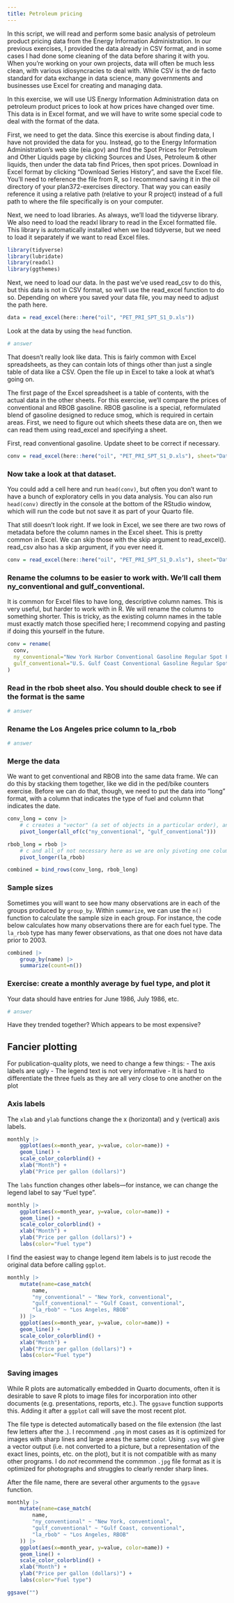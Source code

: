 ```yaml
---
title: Petroleum pricing
---
```


 In this script, we will read and perform some basic analysis of petroleum product
pricing data from the Energy Information Administration.
In our previous exercises, I provided the data already in CSV format, and in some
cases I had done some cleaning of the data before sharing it with you. When you're
working on your own projects, data will often be much less clean, with various
idiosyncracies to deal with. While CSV is the de facto standard for data exchange
in data science, many governments and businesses use Excel for creating and managing
data.

In this exercise, we will use US Energy Information Administration data on petroleum
product prices to look at how prices have changed over time. This data is in Excel format,
and we will have to write some special code to deal with the format of the data.

First, we need to get the data. Since this exercise is about finding data, I have not
provided the data for you. Instead, go to the Energy Information Administration's
web site (eia.gov) and find the Spot Prices for Petroleum and Other Liquids page by clicking
Sources and Uses, Petroleum & other liquids, then under the data tab find Prices, then
spot prices. Download in Excel format by clicking "Download Series History", and save the
Excel file. You'll need to reference the file from R, so I recommend saving it in the
oil directory of your plan372-exercises directory. That way you can easily reference it
using a relative path (relative to your R project) instead of a full path to where
the file specifically is on your computer.

Next, we need to load libraries. As always, we'll load the tidyverse library.
We also need to load the readxl library to read in the Excel formatted file.
This library is automatically installed when we load tidyverse, but we need to load
it separately if we want to read Excel files.


```r
library(tidyverse)
library(lubridate)
library(readxl)
library(ggthemes)

```

Next, we need to load our data. In the past we've used read_csv to do this, but this
data is not in CSV format, so we'll use the read_excel function to do so. Depending on
where you saved your data file, you may need to adjust the path here.


```r
data = read_excel(here::here("oil", "PET_PRI_SPT_S1_D.xls"))

```

Look at the data by using the `head` function.


```r
# answer

```

That doesn't really look like data. This is fairly common with Excel spreadsheets, as they
can contain lots of things other than just a single table of data like a CSV. Open
the file up in Excel to take a look at what's going on.

The first page of the Excel spreadsheet is a table of contents, with the actual data
in the other sheets. For this exercise, we'll compare the prices of conventional and
RBOB gasoline. RBOB gasoline is a special, reformulated blend of gasoline designed to
reduce smog, which is required in certain areas. First, we need to figure out which sheets
these data are on, then we can read them using read_excel and specifying a sheet.

First, read conventional gasoline. Update sheet to be correct if necessary.


```r
conv = read_excel(here::here("oil", "PET_PRI_SPT_S1_D.xls"), sheet="Data 2")

```

### Now take a look at that dataset.

You could add a cell here and run `head(conv)`, but often you don't want to have a bunch of exploratory cells in you data analysis. You can also run `head(conv)` directly in the console at the bottom of the RStudio window, which will run the code but not save it as part of your Quarto file.

That still doesn't look right. If we look in Excel, we see there are two rows of metadata
before the column names in the Excel sheet. This is pretty common in Excel. We can skip those
with the skip argument to read_excel(). read_csv also has a skip argument, if you ever need it.


```r
conv = read_excel(here::here("oil", "PET_PRI_SPT_S1_D.xls"), sheet="Data 2", skip=2)

```

### Rename the columns to be easier to work with. We'll call them ny_conventional and gulf_conventional.

It is common for Excel files to have long, descriptive column names. This is very useful, but harder to work with in R. We will rename the columns to something shorter. This is tricky, as the existing column names in the table must exactly match those specified here; I recommend copying and pasting if doing this yourself in the future.


```r
conv = rename(
  conv,
  ny_conventional="New York Harbor Conventional Gasoline Regular Spot Price FOB (Dollars per Gallon)",
  gulf_conventional="U.S. Gulf Coast Conventional Gasoline Regular Spot Price FOB (Dollars per Gallon)"
)

```

### Read in the rbob sheet also. You should double check to see if the format is the same


```r
# answer

```

### Rename the Los Angeles price column to la_rbob


```r
# answer

```

### Merge the data

We want to get conventional and RBOB into the same data frame. We can do this by stacking them together, like we did in the ped/bike counters exercise. Before we can do that, though, we need to put the data into "long" format, with a column that indicates the type of fuel and column that indicates the date.


```r
conv_long = conv |>
    # c creates a "vector" (a set of objects in a particular order), and all_of says that we want to pivot all of these columns
    pivot_longer(all_of(c("ny_conventional", "gulf_conventional")))

rbob_long = rbob |>
    # c and all_of not necessary here as we are only pivoting one column
    pivot_longer(la_rbob)

combined = bind_rows(conv_long, rbob_long)

```

### Sample sizes

Sometimes you will want to see how many observations are in each of the groups produced by `group_by`. Within `summarize`, we can use the `n()` function to calculate the sample size in each group. For instance, the code below calculates how many observations there are for each fuel type. The `la_rbob` type has many fewer observations, as that one does not have data prior to 2003.


```r
combined |>
    group_by(name) |>
    summarize(count=n())

```



### Exercise: create a monthly average by fuel type, and plot it

Your data should have entries for June 1986, July 1986, etc.


```r
# answer

```

Have they trended together? Which appears to be most expensive?


## Fancier plotting

For publication-quality plots, we need to change a few things:
- The axis labels are ugly
- The legend text is not very informative
- It is hard to differentiate the three fuels as they are all very close to one another on the plot

### Axis labels

The `xlab` and `ylab` functions change the x (horizontal) and y (vertical) axis labels.


```r
monthly |>
    ggplot(aes(x=month_year, y=value, color=name)) +
    geom_line() +
    scale_color_colorblind() +
    xlab("Month") +
    ylab("Price per gallon (dollars)")

```

The `labs` function changes other labels—for instance, we can change the legend label to say "Fuel type".


```r
monthly |>
    ggplot(aes(x=month_year, y=value, color=name)) +
    geom_line() +
    scale_color_colorblind() +
    xlab("Month") +
    ylab("Price per gallon (dollars)") +
    labs(color="Fuel type")

```

I find the easiest way to change legend item labels is to just recode the original data before calling `ggplot`.


```r
monthly |>
    mutate(name=case_match(
        name,
        "ny_conventional" ~ "New York, conventional",
        "gulf_conventional" ~ "Gulf Coast, conventional",
        "la_rbob" ~ "Los Angeles, RBOB"
    )) |>
    ggplot(aes(x=month_year, y=value, color=name)) +
    geom_line() +
    scale_color_colorblind() +
    xlab("Month") +
    ylab("Price per gallon (dollars)") +
    labs(color="Fuel type")

```

### Saving images

While R plots are automatically embedded in Quarto documents, often it is desirable to save R plots to image files for incorporation into other documents (e.g. presentations, reports, etc.). The `ggsave` function supports this. Adding it after a `ggplot` call will save the most recent plot.

The file type is detected automatically based on the file extension (the last few letters after the .). I recommend `.png` in most cases as it is optimized for images with sharp lines and large areas the same color. Using `.svg` will give a vector output (i.e. not converted to a picture, but a representation of the exact lines, points, etc. on the plot), but it is not compatible with as many other programs. I do _not_ recommend the commmon `.jpg` file format as it is optimized for photographs and struggles to clearly render sharp lines.

After the file name, there are several other arguments to the `ggsave` function. 


```r
monthly |>
    mutate(name=case_match(
        name,
        "ny_conventional" ~ "New York, conventional",
        "gulf_conventional" ~ "Gulf Coast, conventional",
        "la_rbob" ~ "Los Angeles, RBOB"
    )) |>
    ggplot(aes(x=month_year, y=value, color=name)) +
    geom_line() +
    scale_color_colorblind() +
    xlab("Month") +
    ylab("Price per gallon (dollars)") +
    labs(color="Fuel type")

ggsave("")

```
